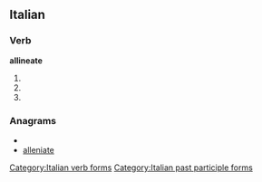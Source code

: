 ==Italian==

===Verb===
'''allineate'''

# {{form of|[[second-person|Second-person]] [[plural]] [[present tense]]|allineare|lang=Italian}}
# {{form of|Second-person plural [[imperative]]|allineare|lang=Italian}}
# {{form of|[[feminine|Feminine]] plural|allineato}}

===Anagrams===
* {{alphagram|aaeeillnt}}
* [[alleniate#Italian|alleniate]]

[[Category:Italian verb forms]]
[[Category:Italian past participle forms]]